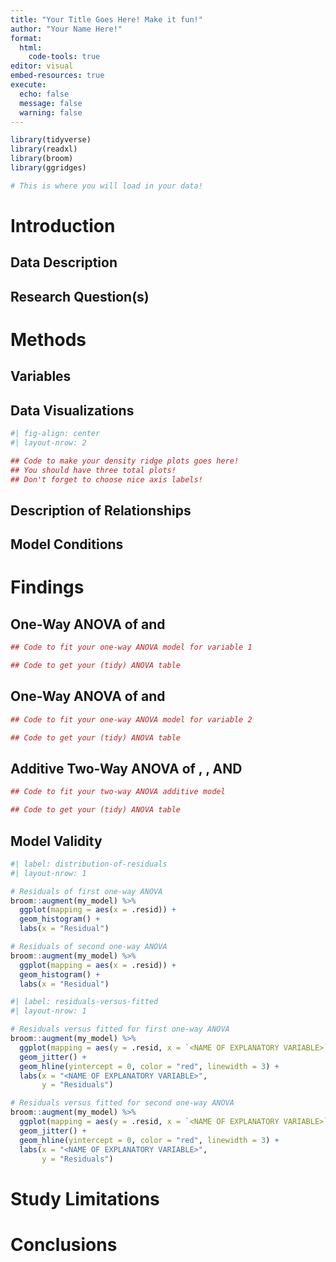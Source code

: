 ```yaml
---
title: "Your Title Goes Here! Make it fun!"
author: "Your Name Here!"
format: 
  html:
    code-tools: true
editor: visual
embed-resources: true
execute: 
  echo: false
  message: false
  warning: false
---
```


```r
library(tidyverse)
library(readxl)
library(broom)
library(ggridges)

# This is where you will load in your data! 


```

# Introduction

## Data Description

## Research Question(s)

# Methods

## Variables

## Data Visualizations

```r
#| fig-align: center
#| layout-nrow: 2

## Code to make your density ridge plots goes here! 
## You should have three total plots!
## Don't forget to choose nice axis labels!


```

## Description of Relationships

## Model Conditions

# Findings

## One-Way ANOVA of <RESPONSE VARIABLE> and <EXPLANATORY VARIABLE>

```r
## Code to fit your one-way ANOVA model for variable 1

## Code to get your (tidy) ANOVA table

```

## One-Way ANOVA of <RESPONSE VARIABLE> and <EXPLANATORY VARIABLE>

```r
## Code to fit your one-way ANOVA model for variable 2

## Code to get your (tidy) ANOVA table

```

## Additive Two-Way ANOVA of <RESPONSE VARIABLE>, <EXPLANATORY VARIABLE>, AND <EXPLANATORY VARIABLE>

```r
## Code to fit your two-way ANOVA additive model

## Code to get your (tidy) ANOVA table

```

## Model Validity

```r
#| label: distribution-of-residuals
#| layout-nrow: 1

# Residuals of first one-way ANOVA 
broom::augment(my_model) %>% 
  ggplot(mapping = aes(x = .resid)) +
  geom_histogram() +
  labs(x = "Residual")

# Residuals of second one-way ANOVA 
broom::augment(my_model) %>% 
  ggplot(mapping = aes(x = .resid)) +
  geom_histogram() +
  labs(x = "Residual")
```

```r
#| label: residuals-versus-fitted
#| layout-nrow: 1

# Residuals versus fitted for first one-way ANOVA 
broom::augment(my_model) %>% 
  ggplot(mapping = aes(y = .resid, x = `<NAME OF EXPLANATORY VARIABLE>`)) +
  geom_jitter() + 
  geom_hline(yintercept = 0, color = "red", linewidth = 3) +
  labs(x = "<NAME OF EXPLANATORY VARIABLE>", 
       y = "Residuals")

# Residuals versus fitted for second one-way ANOVA 
broom::augment(my_model) %>% 
  ggplot(mapping = aes(y = .resid, x = `<NAME OF EXPLANATORY VARIABLE>`)) +
  geom_jitter() + 
  geom_hline(yintercept = 0, color = "red", linewidth = 3) +
  labs(x = "<NAME OF EXPLANATORY VARIABLE>", 
       y = "Residuals")
```

# Study Limitations

# Conclusions
